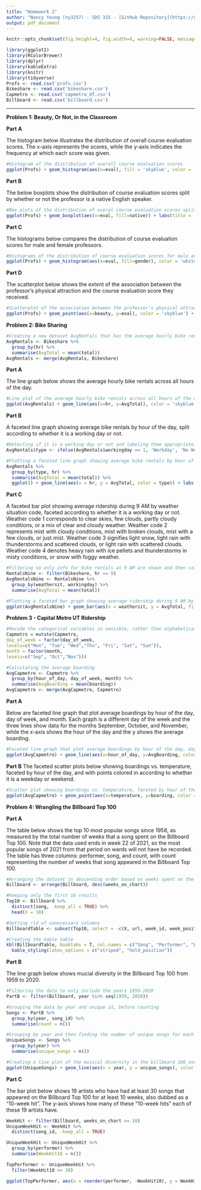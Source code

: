 ```yaml
---
title: "Homework 2"
author: "Nancy Yeung (ny3257) - SDS 315 - [GitHub Repository](https://github.com/0NancyYeung0/Homework2.git)"
output: pdf_document
---
```

\vspace{-1cm}

```r
knitr::opts_chunk$set(fig.height=4, fig.width=9, warning=FALSE, message=FALSE, echo=FALSE)
```

```r
library(ggplot2)
library(RColorBrewer)
library(dplyr)
library(kableExtra)
library(knitr)
library(tidyverse)
Profs <- read.csv('profs.csv')
Bikeshare <- read.csv('bikeshare.csv')
Capmetro <- read.csv('capmetro_UT.csv')
Billboard <- read.csv('billboard.csv')
```
------------------------------------------------------------------------
\begingroup
\fontsize{12}{14}\selectfont
**Problem 1: Beauty, Or Not, in the Classroom**
\endgroup

\begingroup
\fontsize{10}{12}\selectfont
**Part A**
\endgroup

The histogram below illustrates the distribution of overall course evaluation scores. The x-axis represents the scores, while the y-axis indicates the frequency at which each score was given.

```r
#Histogram of the distribution of overall course evaluation scores
ggplot(Profs) + geom_histogram(aes(x=eval), fill = 'skyblue', color = 'white') + labs(title = 'Distribution of Course Evaluation Scores', x = 'Course Evaluation', y = 'Frequency', caption = paste("The distribution of the graph is slightly left-skewed, with a median and range of", median(Profs$eval), "and", max(Profs$eval)-min(Profs$eval), "respectively. \nThis indicates that, based on the sampled courses, students generally provide positive ratings for their professors.")) + theme_minimal() + theme(text=element_text(size = 13, family="serif"))
```

\begingroup
\fontsize{10}{12}\selectfont
**Part B**
\endgroup

The below boxplots show the distribution of course evaluation scores split by whether or not the professor is a native English speaker. 

```r
#Box plots of the distribution of overal course evaluation scores split by whether the professor is a na
ggplot(Profs) + geom_boxplot(aes(x=eval, fill=native)) + labs(title = 'Distribution of Course Evaluation Scores by Fluency', x = 'Course Evaluation', x = NULL, fill = 'Native English Speaker', caption = paste("The median score for course evaluations is higher for professors who are native speakers, however, there were several \noutliers in the evaluations for native speakers, whereas there were no outliers for non-native speakers. Overall, native \nEnglish speaking professors received higher ratings, consequently, they also received some of the lowest scores.")) + scale_fill_manual(values = c('pink', 'skyblue')) + theme_minimal() + coord_flip() + theme(text=element_text(size = 13, family="serif"), axis.text.x = element_blank())
```

\begingroup
\fontsize{10}{12}\selectfont
**Part C**
\endgroup

The histograms below compares the distribution of course evaluation scores for male and female professors.

```r
#Histograms of the distribution of course evaluation scores for male and female professors
ggplot(Profs) + geom_histogram(aes(x=eval, fill=gender), color = 'white') + facet_wrap(~gender) + labs(title = 'Distribution of Course Evaluation Scores by Gender', x = 'Course Evaluation', y = 'Frequency', fill = 'Gender', caption = paste("Both of the graphs are left-skewed. Male professors had overall higher evaluation \nscores compared to female professors with the medians being", Profs %>% filter(gender == 'male') %>% summarise(median_eval = median(eval)) %>% pull(median_eval), "and", Profs %>% filter(gender == 'female') %>% summarise(median_eval = median(eval)) %>% pull(median_eval), "respectively.")) + scale_fill_manual(values = c('pink', 'skyblue')) + theme_minimal() + theme(text=element_text(size = 13, family="serif"), strip.text = element_blank())
```

\begingroup
\fontsize{10}{12}\selectfont
**Part D**
\endgroup

The scatterplot below shows the extent of the association between the professor's physical attraction and the course evaluation score they received.

```r
#Scatterplot of the association between the professor's physical attraction and the course evaluation score they received
ggplot(Profs) + geom_point(aes(x=beauty, y=eval), color = 'skyblue') + labs(title = 'Association Between Looks and Course Evaluation', x = 'Attractiveness', y  = 'Course Evaluation', caption = paste("The correlation between a professor's physical attractiveness and course evaluation score is", round(cor(Profs$beauty, Profs$eval), 2),". Based on both \nthe correlation coefficient as well as the distribution of points on the graph, there is a very small correlation between these two variables.")) + theme_minimal() + theme(text=element_text(size = 13, family="serif"))
```
\newpage

\begingroup
\fontsize{12}{14}\selectfont
**Problem 2: Bike Sharing**
\endgroup

```r
#Creating a new dataset AvgRentals that has the average hourly bike rentals
AvgRentals <- Bikeshare %>%
  group_by(hr) %>%
  summarise(AvgTotal = mean(total))
AvgRentals <- merge(AvgRentals, Bikeshare)
```

\begingroup
\fontsize{10}{12}\selectfont
**Part A**
\endgroup

The line graph below shows the average hourly bike rentals across all hours of the day.

```r
#Line plot of the average hourly bike rentals across all hours of the day
ggplot(AvgRentals) + geom_line(aes(x=hr, y=AvgTotal), color = 'skyblue') + labs(title = 'Average Total Bike Rentals Across Different Hours of the Day', x = 'Hour', y = 'Average Total Bike Rentals', caption = paste("Bike rentals reached a peak at hour", AvgRentals$hr[which.max(AvgRentals$AvgTotal)], "with an average of", round(max(AvgRentals$AvgTotal), 2), "bikes rented. \nPrior to hour 5, the average bike rentals were relatively low, gradually increasing and reaching a peak before experiencing a subsequent decline.")) + theme_minimal() + theme(text=element_text(size = 13, family="serif"))
```

\begingroup
\fontsize{10}{12}\selectfont
**Part B**
\endgroup

A faceted line graph showing average bike rentals by hour of the day, split according to whether it is a working day or not.

```r
#Detecting if it is a working day or not and labeling them appropriately 
AvgRentals$type <- ifelse(AvgRentals$workingday == 1, 'Workday', 'No Workday')

#Plotting a faceted line graph showing average bike rentals by hour of the day, split according to whether it is a working day or not
AvgRentals %>%
  group_by(type, hr) %>%
  summarise(AvgTotal = mean(total)) %>%
  ggplot() + geom_line(aes(x = hr, y = AvgTotal, color = type)) + labs(title = 'Average Total Bike Rentals Across Different Hours of the Day by Weekday', x = 'Hour', y = 'Average Total Bike Rentals', color = 'Day Type', caption = paste("Average bike rentals reach a higher peak on weekdays with over 500 rentals whereas on non workdays they peak at a little over 350. On \nworkdays, after peak hours, average bike rentals experience sharp declines compared to non-workdays where it's a slow, steady decline.")) + scale_color_manual(values = c('Workday' = 'skyblue', 'No Workday' = 'pink')) + theme_minimal() + facet_wrap(~type, scales = 'free_y') + theme(text=element_text(size = 13, family="serif"))
```

\newpage

\begingroup
\fontsize{10}{12}\selectfont
**Part C**
\endgroup

A faceted bar plot showing average ridership during 9 AM by weather situation code, faceted according to whether it is a working day or not. Weather code 1 corresponds to clear skies, few clouds, partly cloudy conditions, or a mix of clear and cloudy weather. Weather code 2 represents mist with cloudy conditions, mist with broken clouds, mist with a few clouds, or just mist. Weather code 3 signifies light snow, light rain with thunderstorms and scattered clouds, or light rain with scattered clouds. Weather code 4 denotes heavy rain with ice pellets and thunderstorms in misty conditions, or snow with foggy weather.

```r
#Filtering so only info for bike rentals at 9 AM are shown and then calculating the average
RentalsNine <- filter(Bikeshare, hr == 9)
AvgRentalsNine <- RentalsNine %>%
  group_by(weathersit, workingday) %>%
  summarise(AvgTotal = mean(total))

#Plotting a faceted bar graph showing average ridership during 9 AM by weather situation code, faceted according to whether it is a working day or not
ggplot(AvgRentalsNine) + geom_bar(aes(x = weathersit, y = AvgTotal, fill = factor(workingday)), stat = "identity") + facet_wrap(~workingday, labeller = labeller(workingday = c('0' = 'No', '1' = 'Yes'))) + labs(title = 'Average Ridership by Weather Situation at 9 AM by Weekday', x = 'Weather Situation', y = 'Total Bike Rentals', fill = 'Workingday', caption = paste("Average ridership at 9 AM is higher on workdays no matter what the wheather situation is. \nReguardless of what type of day it is, if there is light rain or snow average bike ridership will go down.")) + scale_fill_manual(name = 'Workingday', labels = c('No', 'Yes'), values = c('pink', 'skyblue')) + theme(legend.position = "none") + theme_minimal() + theme(text=element_text(size = 13, family="serif"))
```

\newpage

\begingroup
\fontsize{12}{14}\selectfont
**Problem 3 - Capital Metro UT Ridership**
\endgroup

```r
#Recode the categorical variables in sensible, rather than alphabetical, order
Capmetro = mutate(Capmetro,
day_of_week = factor(day_of_week,
levels=c("Mon", "Tue", "Wed","Thu", "Fri", "Sat", "Sun")),
month = factor(month,
levels=c("Sep", "Oct","Nov")))

#Calculating the average boarding
AvgCapmetro <- Capmetro %>%
  group_by(hour_of_day, day_of_week, month) %>%
  summarise(AvgBoarding = mean(boarding))
AvgCapmetro <- merge(AvgCapmetro, Capmetro)
```

\begingroup
\fontsize{10}{12}\selectfont
**Part A**
\endgroup

Below are faceted line graph that plot average boardings by hour of the day, day of week, and month. Each graph is a different day of the week and the three lines show data for the months September, October, and November, while the x-axis shows the hour of the day and the y shows the average boarding. 
```r
#Faceted line graph that plot average boardings by hour of the day, day of week, and month
ggplot(AvgCapmetro) + geom_line(aes(x=hour_of_day, y=AvgBoarding, color = factor(month))) + facet_wrap(~day_of_week) + labs(title = 'Average Boardings by Hour of the Day, Day of the Week, and Month', x = 'Hour of the Day', y = 'Average Boardings', color = 'Month', caption = paste("On weekdays peak boarding occurs at around the same time, while on weekends boarding numbers are consistently low throughout the day. \nLow average boarding on Mondays in September could be a result of students not being back from summer vacations yet. \nLow boardings Weds/Thurs/Fri in November could be for a similar reason with students returning home early for Thanksgiving break.")) + scale_color_manual(values = c('skyblue', 'violet', 'pink')) + theme(text=element_text(size = 13, family="serif"))
```

\newpage

\begingroup
\fontsize{10}{12}\selectfont
**Part B**
\endgroup
The faceted scatter plots below showing boardings vs. temperature, faceted by hour of the day, and with points colored in according to whether it is a weekday or weekend. 

```r
#Scatter plot showing boardings vs. temperature, faceted by hour of the day, and with points colored in according to whether it is a weekday or weekend
ggplot(AvgCapmetro) + geom_point(aes(x=temperature, y=boarding, color = factor(weekend)), size=.5) + facet_wrap(~hour_of_day) + labs(title = 'Boardings vs. Temperature by Hour of the Day', x = 'Temperature', y = 'Boardings', color = 'Type of Day', caption = paste("Disregarding the type of day it is, we can see that temperature has little to no effect on whether students ride the bus. \nStudents take the bus more often on weekdays.")) + scale_color_manual(values = c('pink', 'skyblue')) + theme(text=element_text(size = 13, family="serif"))
```

\newpage

\begingroup
\fontsize{12}{14}\selectfont
**Problem 4: Wrangling the Billboard Top 100**
\endgroup

\begingroup
\fontsize{10}{12}\selectfont
**Part A**
\endgroup

The table below shows the top 10 most popular songs since 1958, as measured by the total number of weeks that a song spent on the Billboard Top 100. Note that the data used ends in week 22 of 2021, so the most popular songs of 2021 from that period on wards will not have be recorded. The table has three columns: performer, song, and count, with count representing the number of weeks that song appeared in the Billboard Top 100. 

```r
#Arranging the dataset in descending order based on weeks spent on the chart
Billboard <- arrange(Billboard, desc(weeks_on_chart))

#Keeping only the first 10 results
Top10 <- Billboard %>%
  distinct(song, .keep_all = TRUE) %>%
  head(n = 10)

#Getting rid of unnecessary columns
BillboardTable <- subset(Top10, select = -c(X, url, week_id, week_position, song_id, instance, previous_week_position, year, week, peak_position))

#Creating the kable table
kbl(BillboardTable, booktabs = T, col.names = c("Song", "Performer", "Weeks on Chart")) %>%
  kable_styling(latex_options = c("striped", "hold_position"))
```

\begingroup
\fontsize{10}{12}\selectfont
**Part B**
\endgroup

The line graph below shows mucial diversity in the Billboard Top 100 from 1959 to 2020.

```r
#Filtering the data to only include the years 1959-2020
PartB <- filter(Billboard, year %in% seq(1959, 2020))

#Grouping the data by year and unique id, before counting
Songs <- PartB %>%
  group_by(year, song_id) %>% 
  summarise(count = n())

#Grouping by year and then finding the number of unique songs for each year
UniqueSongs <- Songs %>%
  group_by(year) %>%
  summarise(unique_songs = n())

#Creating a line plot of the musical diversity in the billboard 100 over this time period
ggplot(UniqueSongs) + geom_line(aes(x = year, y = unique_songs), color = 'skyblue') + labs(title = "Musical Diversity of Billboard Top 100 Over Time", x = "Year", y = "Number of Unique Songs on Top 100", caption = "Musical diversity peaked around 1965, before experiencing a sharp decline and hitting and all time low in the 2000's. \nHowever by 2020 musical diversity has almost rised back to its former peak.") + theme_minimal() + theme(text=element_text(size = 13, family="serif"))
```

\newpage

\begingroup
\fontsize{10}{12}\selectfont
**Part C**
\endgroup

The bar plot below shows 19 artists who have had at least 30 songs that appeared on the Billboard Top 100 for at least 10 weeks, also dubbed as a "10-week hit". The y-axis shows how many of these "10-week hits" each of these 19 artists have.

```r
WeekHit <- filter(Billboard, weeks_on_chart >= 10)
UniqueWeekHit <- WeekHit %>%
  distinct(song_id, .keep_all = TRUE)

UniqueWeekHit <- UniqueWeekHit %>%
  group_by(performer) %>%
  summarise(WeekHit10 = n())

TopPerformer <- UniqueWeekHit %>% 
  filter(WeekHit10 >= 30)

ggplot(TopPerformer, aes(x = reorder(performer, -WeekHit10), y = WeekHit10)) + geom_bar(stat = "identity", fill = "skyblue") + labs(title = "Top Artists with at Least 30 Ten-Week Hits on Billboard Top 100", x = "Artist", y = "Number of Ten-Week Hits", caption = "Elton John has had the most 10-week hits, consequently Brad Paisley, Daryl Hall John Oates, \nGeorge Strait, Jason Aldean, and Neil Diamond are all tied with 30 10-week hits for the least.") + theme_minimal() + theme(axis.text.x = element_text(angle = 45, hjust = 1)) + theme(text=element_text(size = 13, family="serif"))
```